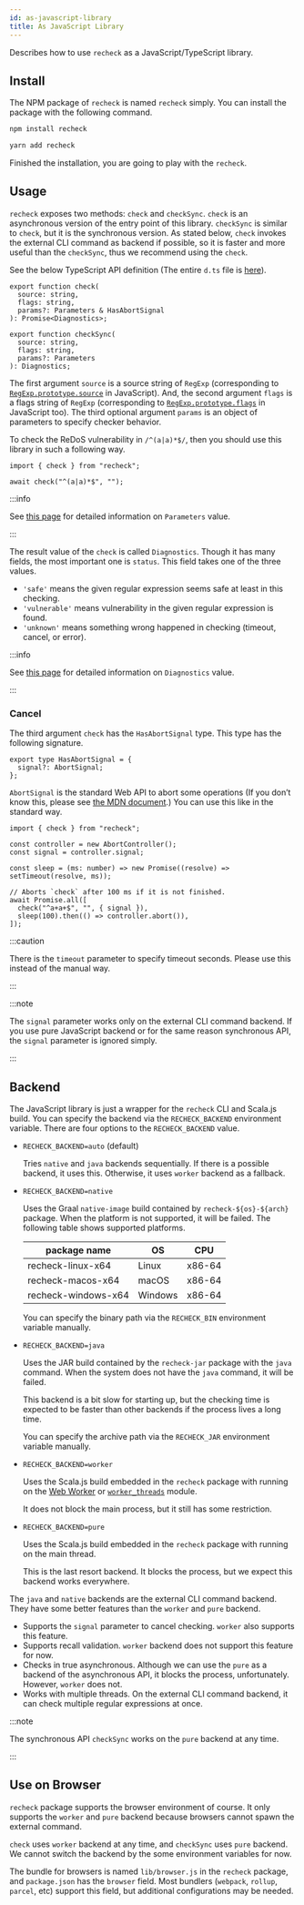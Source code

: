 ```yaml
---
id: as-javascript-library
title: As JavaScript Library
---
```



Describes how to use `recheck` as a JavaScript/TypeScript library.

## Install

The NPM package of `recheck` is named `recheck` simply. You can install the package with the following command.

<Tabs>
<TabItem value="npm" label="NPM">

```bash
npm install recheck
```

</TabItem>
<TabItem value="yarb" label="Yarn">

```bash
yarn add recheck
```

</TabItem>
</Tabs>

Finished the installation, you are going to play with the `recheck`.

## Usage

`recheck` exposes two methods: `check` and `checkSync`.
`check` is an asynchronous version of the entry point of this library.
`checkSync` is similar to `check`, but it is the synchronous version.
As stated below, `check` invokes the external CLI command as backend if possible, so it is faster and more useful than the `checkSync`,
thus we recommend using the `check`.

See the below TypeScript API definition (The entire `d.ts` file is [here](https://github.com/MakeNowJust-Labo/recheck/blob/main/packages/recheck/index.d.ts)).

```tsx
export function check(
  source: string,
  flags: string,
  params?: Parameters & HasAbortSignal
): Promise<Diagnostics>;

export function checkSync(
  source: string,
  flags: string,
  params?: Parameters
): Diagnostics;
```

The first argument `source` is a source string of `RegExp` (corresponding to [`RegExp.prototype.source`](https://developer.mozilla.org/en-US/docs/Web/JavaScript/Reference/Global_Objects/RegExp/source) in JavaScript).
And, the second argument `flags` is a flags string of `RegExp` (corresponding to [`RegExp.prototype.flags`](https://developer.mozilla.org/en-US/docs/Web/JavaScript/Reference/Global_Objects/RegExp/flags) in JavaScript too).
The third optional argument `params` is an object of parameters to specify checker behavior.

To check the ReDoS vulnerability in `/^(a|a)*$/`, then you should use this library in such a following way.

```tsx
import { check } from "recheck";

await check("^(a|a)*$", "");
```

:::info

See [this page](parameters.md) for detailed information on `Parameters` value.

:::

The result value of the `check` is called `Diagnostics`.
Though it has many fields, the most important one is `status`. This field takes one of the three values.

- `'safe'` means the given regular expression seems safe at least in this checking.
- `'vulnerable'` means vulnerability in the given regular expression is found.
- `'unknown'` means something wrong happened in checking (timeout, cancel, or error).

:::info

See [this page](diagnostics.md) for detailed information on `Diagnostics` value.

:::

### Cancel

The third argument `check` has the `HasAbortSignal` type. This type has the following signature.

```tsx
export type HasAbortSignal = {
  signal?: AbortSignal;
};
```

`AbortSignal` is the standard Web API to abort some operations (If you don’t know this, please see [the MDN document](https://developer.mozilla.org/en-US/docs/Web/API/AbortSignal).) You can use this like in the standard way.

```tsx
import { check } from "recheck";

const controller = new AbortController();
const signal = controller.signal;

const sleep = (ms: number) => new Promise((resolve) => setTimeout(resolve, ms));

// Aborts `check` after 100 ms if it is not finished.
await Promise.all([
  check("^a+a+$", "", { signal }),
  sleep(100).then(() => controller.abort()),
]);
```

:::caution

There is the `timeout` parameter to specify timeout seconds.
Please use this instead of the manual way.

:::

:::note

The `signal` parameter works only on the external CLI command backend.
If you use pure JavaScript backend or for the same reason synchronous API, the `signal` parameter is ignored simply.

:::

## Backend

The JavaScript library is just a wrapper for the `recheck` CLI and Scala.js build. You can specify the backend via the `RECHECK_BACKEND` environment variable. There are four options to the `RECHECK_BACKEND` value.

- `RECHECK_BACKEND=auto` (default)

  Tries `native` and `java` backends sequentially.
  If there is a possible backend, it uses this. Otherwise, it uses `worker` backend as a fallback.

- `RECHECK_BACKEND=native`

  Uses the Graal `native-image` build contained by `recheck-${os}-${arch}` package. When the platform is not supported, it will be failed.
  The following table shows supported platforms.

  | package name        | OS      | CPU    |
  | ------------------- | ------- | ------ |
  | recheck-linux-x64   | Linux   | x86-64 |
  | recheck-macos-x64   | macOS   | x86-64 |
  | recheck-windows-x64 | Windows | x86-64 |

  You can specify the binary path via the `RECHECK_BIN` environment variable manually.

- `RECHECK_BACKEND=java`

  Uses the JAR build contained by the `recheck-jar` package with the `java` command. When the system does not have the `java` command, it will be failed.

  This backend is a bit slow for starting up, but the checking time is expected to be faster than other backends if the process lives a long time.

  You can specify the archive path via the `RECHECK_JAR` environment variable manually.

- `RECHECK_BACKEND=worker`

  Uses the Scala.js build embedded in the `recheck` package with running on the [Web Worker](https://developer.mozilla.org/en-US/docs/Web/API/Web_Workers_API/Using_web_workers) or [`worker_threads`](https://nodejs.org/api/worker_threads.html) module.

  It does not block the main process, but it still has some restriction.

- `RECHECK_BACKEND=pure`

  Uses the Scala.js build embedded in the `recheck` package with running on the main thread.

  This is the last resort backend. It blocks the process, but we expect this backend works everywhere.

The `java` and `native` backends are the external CLI command backend. They have some better features than the `worker` and `pure` backend.

- Supports the `signal` parameter to cancel checking. `worker` also supports this feature.
- Supports recall validation. `worker` backend does not support this feature for now.
- Checks in true asynchronous. Although we can use the `pure` as a backend of the asynchronous API, it blocks the process, unfortunately. However, `worker` does not.
- Works with multiple threads. On the external CLI command backend, it can check multiple regular expressions at once.

:::note

The synchronous API `checkSync` works on the `pure` backend at any time.

:::

## Use on Browser

`recheck` package supports the browser environment of course. It only supports the `worker` and `pure` backend because browsers cannot spawn the external command.

`check` uses `worker` backend at any time, and `checkSync` uses `pure` backend. We cannot switch the backend by the some environment variables for now.

The bundle for browsers is named `lib/browser.js` in the `recheck` package, and `package.json` has the `browser` field. Most bundlers (`webpack`, `rollup`, `parcel`, etc) support this field, but additional configurations may be needed.
